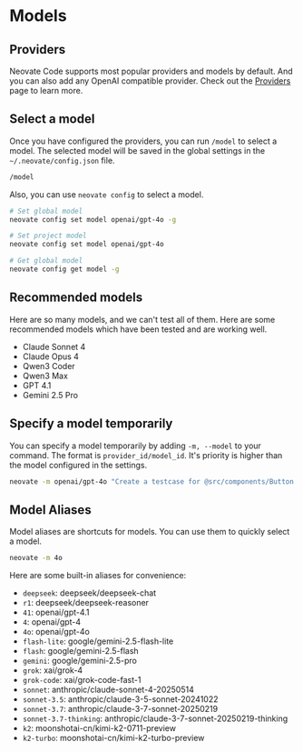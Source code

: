 # Models

## Providers

Neovate Code supports most popular providers and models by default. And you can also add any OpenAI compatible provider. Check out the [Providers](./providers) page to learn more.

## Select a model

Once you have configured the providers, you can run `/model` to select a model. The selected model will be saved in the global settings in the `~/.neovate/config.json` file.

```bash
/model
```

Also, you can use `neovate config` to select a model.

```bash
# Set global model
neovate config set model openai/gpt-4o -g

# Set project model
neovate config set model openai/gpt-4o

# Get global model
neovate config get model -g
```

## Recommended models

Here are so many models, and we can't test all of them. Here are some recommended models which have been tested and are working well.

- Claude Sonnet 4
- Claude Opus 4
- Qwen3 Coder
- Qwen3 Max
- GPT 4.1
- Gemini 2.5 Pro

## Specify a model temporarily

You can specify a model temporarily by adding `-m, --model` to your command. The format is `provider_id/model_id`. It's priority is higher than the model configured in the settings.

```bash
neovate -m openai/gpt-4o "Create a testcase for @src/components/Button.tsx"
```

## Model Aliases

Model aliases are shortcuts for models. You can use them to quickly select a model.

```bash
neovate -m 4o
```

Here are some built-in aliases for convenience:

- `deepseek`: deepseek/deepseek-chat
- `r1`: deepseek/deepseek-reasoner
- `41`: openai/gpt-4.1
- `4`: openai/gpt-4
- `4o`: openai/gpt-4o
- `flash-lite`: google/gemini-2.5-flash-lite
- `flash`: google/gemini-2.5-flash
- `gemini`: google/gemini-2.5-pro
- `grok`: xai/grok-4
- `grok-code`: xai/grok-code-fast-1
- `sonnet`: anthropic/claude-sonnet-4-20250514
- `sonnet-3.5`: anthropic/claude-3-5-sonnet-20241022
- `sonnet-3.7`: anthropic/claude-3-7-sonnet-20250219
- `sonnet-3.7-thinking`: anthropic/claude-3-7-sonnet-20250219-thinking
- `k2`: moonshotai-cn/kimi-k2-0711-preview
- `k2-turbo`: moonshotai-cn/kimi-k2-turbo-preview
